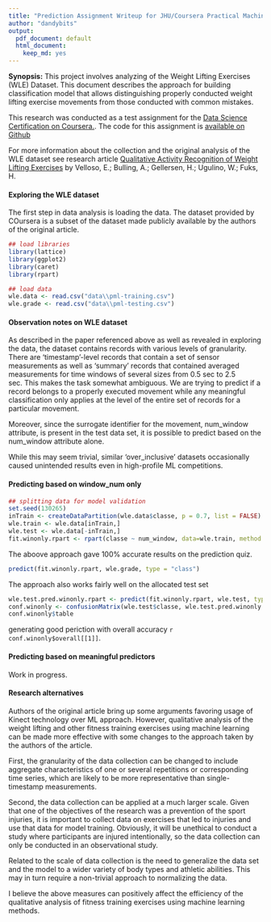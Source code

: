 ```yaml
---
title: "Prediction Assignment Writeup for JHU/Coursera Practical Machine Learning Class"
author: "dandybits"
output:
  pdf_document: default
  html_document:
    keep_md: yes
---
```

**Synopsis:** This project involves analyzing of the Weight Lifting Exercises (WLE) Dataset. This document describes the approach for building classification model that allows distinguishing properly conducted weight lifting exercise movements from those conducted with common mistakes. 

This research was conducted as a test assignment for the [Data Science Certification on Coursera.](https://www.coursera.org/specializations/jhudatascienc). The code for this assignment is [available on Github](https://github.com/dandybits/ml4wle)  

For more information about the collection and the original analysis of the WLE dataset see research article [Qualitative Activity Recognition of Weight Lifting Exercises]( http://groupware.les.inf.puc-rio.br/har#weight_lifting_exercises#ixzz3ylUwfOl8) by Velloso, E.; Bulling, A.; Gellersen, H.; Ugulino, W.; Fuks, H. 

#### Exploring the WLE dataset 

The first step in data analysis is loading the data. The dataset provided by COursera is a subset of the dataset made publicly available by the authors of the original article. 

```r
## load libraries
library(lattice)
library(ggplot2)
library(caret)
library(rpart)

## load data 
wle.data <- read.csv("data\\pml-training.csv")
wle.grade <- read.csv("data\\pml-testing.csv")

```

#### Observation notes on WLE dataset 

As described in the paper referenced above as well as revealed in exploring the data, the dataset contains records with various levels of granularity. There are 'timestamp'-level records that contain a set of sensor measurements as well as 'summary' records that contained averaged measurements for time windows of several sizes from 0.5 sec to 2.5 sec. This makes the task somewhat ambiguous. We are trying to predict if a record belongs to a properly executed movement while any meaningful classification only applies at the level of the entire set of records for a particular movement.

Moreover, since the surrogate identifier for the movement, num_window attribute, is present in the test data set, it is possible to predict based on the num_window attribute alone.

While this may seem trivial, similar 'over_inclusive' datasets occasionally caused unintended results even in high-profile ML competitions.
 
#### Predicting based on window_num only 

```r
## splitting data for model validation
set.seed(130265)
inTrain <- createDataPartition(wle.data$classe, p = 0.7, list = FALSE)
wle.train <- wle.data[inTrain,]
wle.test <- wle.data[-inTrain,]
fit.winonly.rpart <- rpart(classe ~ num_window, data=wle.train, method = "class", cp=0.0025)
```

The aboove approach gave 100% accurate results on the prediction quiz. 
```r
predict(fit.winonly.rpart, wle.grade, type = "class")
```

The approach also works fairly well on the allocated test set
```r
wle.test.pred.winonly.rpart <- predict(fit.winonly.rpart, wle.test, type = "class")
conf.winonly <- confusionMatrix(wle.test$classe, wle.test.pred.winonly.rpart)
conf.winonly$table
```
generating good periction with overall accuracy `r conf.winonly$overall[[1]]`.

#### Predicting based on meaningful predictors

Work in progress.

#### Research alternatives 

Authors of the original article bring up some arguments favoring usage of Kinect technology over ML approach. However, qualitative analysis of the weight lifting and other fitness training exercises using machine learning can be made more effective with some changes to the approach taken by the authors of the article.

First, the granularity of the data collection can be changed to include aggregate characteristics of one or several repetitions or corresponding time series, which are likely to be more representative than single-timestamp measurements.

Second, the data collection can be applied at a much larger scale. Given that one of the objectives of the research was a prevention of the sport injuries, it is important to collect data on exercises that led to injuries and use that data for model training. Obviously, it will be unethical to conduct a study where participants are injured intentionally, so the data collection can only be conducted in an observational study.

Related to the scale of data collection is the need to generalize the data set and the model to a wider variety of body types and athletic abilities. This may in turn require a non-trivial approach to normalizing the data.

I believe the above measures can positively affect the efficiency of the qualitative analysis of fitness training exercises using machine learning methods.
